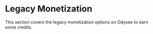 # Legacy Monetization

This section covers the legacy monetization options on Odysee to earn some credits.

<CategoryCards/>
